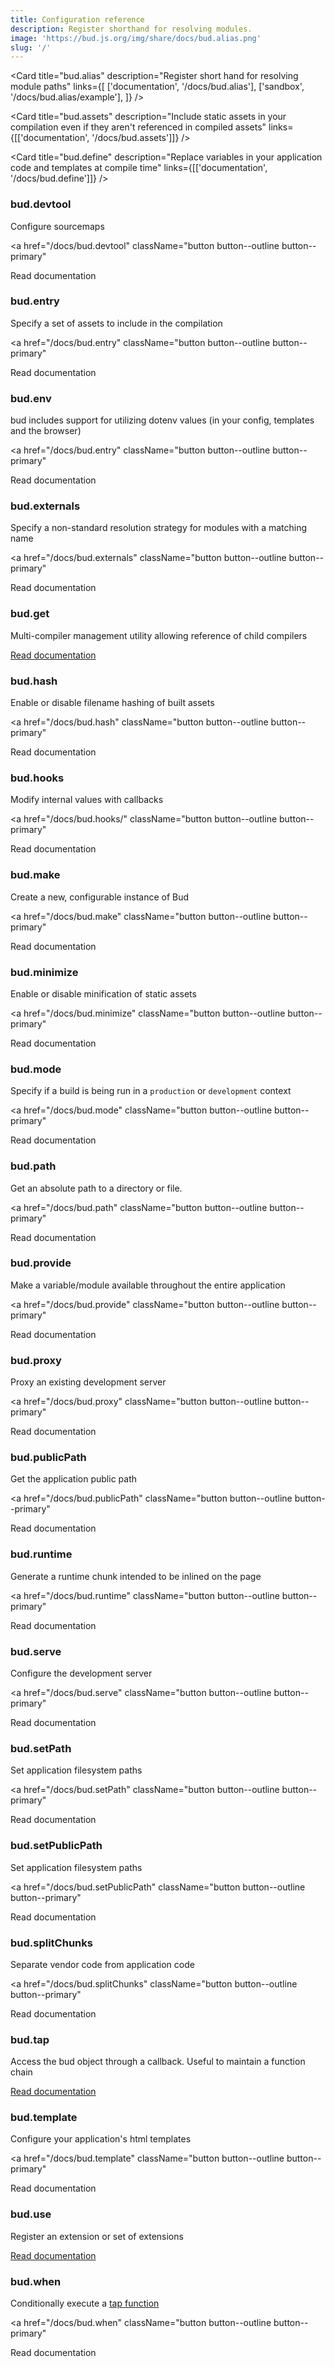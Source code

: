 ```yaml
---
title: Configuration reference
description: Register shorthand for resolving modules.
image: 'https://bud.js.org/img/share/docs/bud.alias.png'
slug: '/'
---
```



<Card
  title="bud.alias"
  description="Register short hand for resolving module paths"
  links={[
    ['documentation', '/docs/bud.alias'],
    ['sandbox', '/docs/bud.alias/example'],
  ]}
/>

<div className="margin-bottom--sm" />

<Card
  title="bud.assets"
  description="Include static assets in your compilation even if they aren't referenced in compiled assets"
  links={[['documentation', '/docs/bud.assets']]}
/>

<div className="margin-bottom--sm" />

<Card
  title="bud.define"
  description="Replace variables in your application code and templates at compile time"
  links={[['documentation', '/docs/bud.define']]}
/>

### bud.devtool

Configure sourcemaps

<a
  href="/docs/bud.devtool"
  className="button button--outline button--primary"
>
  Read documentation
</a>

### bud.entry

Specify a set of assets to include in the compilation

<a
  href="/docs/bud.entry"
  className="button button--outline button--primary"
>
  Read documentation
</a>

### bud.env

bud includes support for utilizing dotenv values (in your config, templates and the browser)

<a
  href="/docs/bud.entry"
  className="button button--outline button--primary"
>
  Read documentation
</a>

### bud.externals

Specify a non-standard resolution strategy for modules with a matching name

<a
  href="/docs/bud.externals"
  className="button button--outline button--primary"
>
  Read documentation
</a>

### bud.get

Multi-compiler management utility allowing reference of child compilers

<a href="/docs/bud.get" className="button button--outline button--primary">
  Read documentation
</a>

### bud.hash

Enable or disable filename hashing of built assets

<a
  href="/docs/bud.hash"
  className="button button--outline button--primary"
>
  Read documentation
</a>

### bud.hooks

Modify internal values with callbacks

<a
  href="/docs/bud.hooks/"
  className="button button--outline button--primary"
>
  Read documentation
</a>

### bud.make

Create a new, configurable instance of Bud

<a
  href="/docs/bud.make"
  className="button button--outline button--primary"
>
  Read documentation
</a>

### bud.minimize

Enable or disable minification of static assets

<a
  href="/docs/bud.minimize"
  className="button button--outline button--primary"
>
  Read documentation
</a>

### bud.mode

Specify if a build is being run in a `production` or `development` context

<a
  href="/docs/bud.mode"
  className="button button--outline button--primary"
>
  Read documentation
</a>

### bud.path

Get an absolute path to a directory or file.

<a
  href="/docs/bud.path"
  className="button button--outline button--primary"
>
  Read documentation
</a>

### bud.provide

Make a variable/module available throughout the entire application

<a
  href="/docs/bud.provide"
  className="button button--outline button--primary"
>
  Read documentation
</a>

### bud.proxy

Proxy an existing development server

<a
  href="/docs/bud.proxy"
  className="button button--outline button--primary"
>
  Read documentation
</a>

### bud.publicPath

Get the application public path

<a
  href="/docs/bud.publicPath"
  className="button button--outline button--primary"
>
  Read documentation
</a>

### bud.runtime

Generate a runtime chunk intended to be inlined on the page

<a
  href="/docs/bud.runtime"
  className="button button--outline button--primary"
>
  Read documentation
</a>

### bud.serve

Configure the development server

<a
  href="/docs/bud.serve"
  className="button button--outline button--primary"
>
  Read documentation
</a>

### bud.setPath

Set application filesystem paths

<a
  href="/docs/bud.setPath"
  className="button button--outline button--primary"
>
  Read documentation
</a>

### bud.setPublicPath

Set application filesystem paths

<a
  href="/docs/bud.setPublicPath"
  className="button button--outline button--primary"
>
  Read documentation
</a>

### bud.splitChunks

Separate vendor code from application code

<a
  href="/docs/bud.splitChunks"
  className="button button--outline button--primary"
>
  Read documentation
</a>

### bud.tap

Access the bud object through a callback. Useful to maintain a function chain

<a href="/docs/bud.tap" className="button button--outline button--primary">
  Read documentation
</a>

### bud.template

Configure your application's html templates

<a
  href="/docs/bud.template"
  className="button button--outline button--primary"
>
  Read documentation
</a>

### bud.use

Register an extension or set of extensions

<a href="/docs/bud.use" className="button button--outline button--primary">
  Read documentation
</a>

### bud.when

Conditionally execute a [tap function](/docs/bud.tap)

<a
  href="/docs/bud.when"
  className="button button--outline button--primary"
>
  Read documentation
</a>
